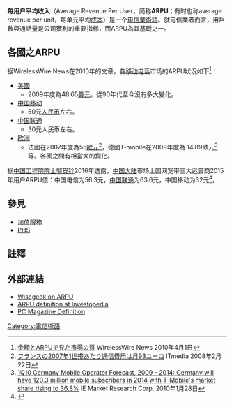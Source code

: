{{expert|time=2018-05-03T02:54:05+00:00}}
{{NoteTA
|G1=IT
}}
'''每用户平均收入'''（Average Revenue Per User，简称'''ARPU'''；有时也称average revenue per unit，每单元平均[[成本|成本]]）是一个[[電信公司|电信業]][[術語|術語]]。就电信業者而言，用戶數與通話量是公司獲利的重要指标，而ARPU為其基礎之一。

==各國之ARPU==
据WirelessWire News在2010年的文章，各[[移动电话|移动电话]]市场的ARPU狀況如下<ref>[http://wirelesswire.jp/Global_Trendline/201004011200-2.html 金額とARPUで見た市場の質] {{Wayback|url=http://wirelesswire.jp/Global_Trendline/201004011200-2.html |date=20160314031323 }}WirelessWire News 2010年4月1日</ref>：
 
*[[美國|美國]]
** 2009年度為48.65[[美元|美元]]。從90年代至今沒有多大變化。 
*[[中国移动|中国移动]]
** 50元[[人民币|人民币]]左右。
*[[中国联通|中国联通]]
** 30元人民币左右。
*[[欧洲|欧洲]]
** 法國在2007年度為55[[歐元|歐元]]<ref>[http://blogs.itmedia.co.jp/eu/2008/02/193-2fe7.html フランスの2007年1世帯あたり通信費用は月93ユーロ] {{Wayback|url=http://blogs.itmedia.co.jp/eu/2008/02/193-2fe7.html |date=20080503204312 }}ITmedia 2008年2月22日</ref>，德國T-mobile在2009年度為 14.89歐元<ref>[http://www.marketresearch.com/product/display.asp?productid=2584552&g=1 1Q10 Germany Mobile Operator Forecast, 2009 - 2014: Germany will have 120.3 million mobile subscribers in 2014 with T-Mobile's market share rising to 36.8%] {{Wayback|url=http://www.marketresearch.com/product/display.asp?productid=2584552&g=1 |date=20190919015520 }} IE Market Research Corp. 2010年1月28日</ref>等。各國之間有相當大的變化。
据[[中国工程院院士|中国工程院院士]][[邬贺铨|邬贺铨]]2016年透露，[[中国大陆|中国大陆]]市场上固网宽带三大运营商2015年用户ARPU值：中国电信为56.3元，[[中国联通|中国联通]]为63.6元，中国移动为32元<ref>{{cite web|author1=C114中国通信网|title=邬贺铨：中国移动有线宽带ARPU只有联通一半|url=http://tech.sina.com.cn/t/2016-05-10/doc-ifxryhti4100077.shtml|website=新浪科技|accessdate=2017-01-12|date=2016年5月10日|archive-date=2017-01-13|archive-url=https://web.archive.org/web/20170113153921/http://tech.sina.com.cn/t/2016-05-10/doc-ifxryhti4100077.shtml|dead-url=no}}</ref>。

==參見==
*[[加值服務|加值服務]]
*[[个人手持式电话系统|PHS]]

==註釋==
{{reflist}}

==外部連結==
* [http://www.wisegeek.com/what-is-arpu.htm Wisegeek on ARPU]{{Wayback|url=http://www.wisegeek.com/what-is-arpu.htm |date=20100304155604 }}
* [http://www.investopedia.com/terms/a/arpu.asp ARPU definition at Investopedia]{{Wayback|url=http://www.investopedia.com/terms/a/arpu.asp |date=20100330165027 }}
* [http://www.pcmag.com/encyclopedia_term/0,2542,t=ARPU&i=37990,00.asp PC Magazine Definition]{{Wayback|url=http://www.pcmag.com/encyclopedia_term/0%2C2542%2Ct%3DARPU%26i%3D37990%2C00.asp |date=20120918013847 }}

{{电信}}

[[Category:電信術語|Category:電信術語]]